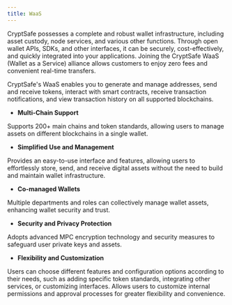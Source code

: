 ```yaml
---
title: WaaS
---
```


CryptSafe possesses a complete and robust wallet infrastructure, including asset custody, node services, and various other functions. Through open wallet APIs, SDKs, and other interfaces, it can be securely, cost-effectively, and quickly integrated into your applications. Joining the CryptSafe WaaS (Wallet as a Service) alliance allows customers to enjoy zero fees and convenient real-time transfers.

CryptSafe's WaaS enables you to generate and manage addresses, send and receive tokens, interact with smart contracts, receive transaction notifications, and view transaction history on all supported blockchains.

* **Multi-Chain Support**

Supports 200+ main chains and token standards, allowing users to manage assets on different blockchains in a single wallet.

* **Simplified Use and Management**

Provides an easy-to-use interface and features, allowing users to effortlessly store, send, and receive digital assets without the need to build and maintain wallet infrastructure.

* **Co-managed Wallets**

Multiple departments and roles can collectively manage wallet assets, enhancing wallet security and trust.

* **Security and Privacy Protection**

Adopts advanced MPC encryption technology and security measures to safeguard user private keys and assets.

* **Flexibility and Customization**

Users can choose different features and configuration options according to their needs, such as adding specific token standards, integrating other services, or customizing interfaces. Allows users to customize internal permissions and approval processes for greater flexibility and convenience.
